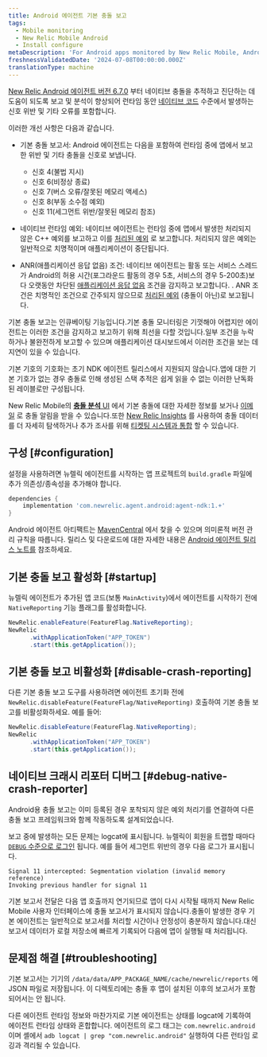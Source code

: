 ```yaml
---
title: Android 에이전트 기본 충돌 보고
tags:
  - Mobile monitoring
  - New Relic Mobile Android
  - Install configure
metaDescription: 'For Android apps monitored by New Relic Mobile, Android native crash, exception and ANR conditions are reported.'
freshnessValidatedDate: '2024-07-08T00:00:00.000Z'
translationType: machine
---
```


[New Relic Android 에이전트 버전 6.7.0](https://docs.newrelic.com/docs/release-notes/mobile-release-notes/android-release-notes/android-670) 부터 네이티브 충돌을 추적하고 진단하는 데 도움이 되도록 보고 및 분석이 향상되어 런타임 동안 [네이티브 코드](https://developer.android.com/ndk/guides) 수준에서 발생하는 신호 위반 및 기타 오류를 포함합니다.

이러한 개선 사항은 다음과 같습니다.

* 기본 충돌 보고서: Android 에이전트는 다음을 포함하여 런타임 중에 앱에서 보고한 위반 및 기타 충돌을 신호로 보냅니다.

  * 신호 4(불법 지시)
  * 신호 6(비정상 종료)
  * 신호 7(버스 오류/잘못된 메모리 액세스)
  * 신호 8(부동 소수점 예외)
  * 신호 11(세그먼트 위반/잘못된 메모리 참조)

* 네이티브 런타임 예외: 네이티브 에이전트는 런타임 중에 앱에서 발생한 처리되지 않은 C++ 예외를 보고하고 이를 [처리된 예외](/docs/mobile-monitoring/mobile-monitoring-ui/crashes/introduction-mobile-handled-exceptions/) 로 보고합니다. 처리되지 않은 예외는 일반적으로 치명적이며 애플리케이션이 중단됩니다.

* ANR(애플리케이션 응답 없음) 조건: 네이티브 에이전트는 활동 또는 서비스 스레드가 Android의 허용 시간(포그라운드 활동의 경우 5초, 서비스의 경우 5-200초)보다 오랫동안 차단된 [애플리케이션 응답 없음](https://developer.android.com/topic/performance/vitals/anr) 조건을 감지하고 보고합니다. . ANR 조건은 치명적인 조건으로 간주되지 않으므로 [처리된 예외](/docs/mobile-monitoring/mobile-monitoring-ui/crashes/introduction-mobile-handled-exceptions/) (충돌이 아닌)로 보고됩니다.

<Callout variant="important">
  기본 충돌 보고는 인큐베이팅 기능입니다.기본 충돌 모니터링은 기껏해야 어렵지만 에이전트는 이러한 조건을 감지하고 보고하기 위해 최선을 다할 것입니다.일부 조건을 누락하거나 불완전하게 보고할 수 있으며 애플리케이션 대시보드에서 이러한 조건을 보는 데 지연이 있을 수 있습니다.

  기본 기호의 기호화는 초기 NDK 에이전트 릴리스에서 지원되지 않습니다.앱에 대한 기본 기호가 없는 경우 충돌로 인해 생성된 스택 추적은 쉽게 읽을 수 없는 이러한 난독화된 레이블로만 구성됩니다.
</Callout>

New Relic Mobile의 [**충돌 분석** UI](/docs/mobile-monitoring/mobile-monitoring-ui/crashes/crash-analysis-group-filter-your-crashes) 에서 기본 충돌에 대한 자세한 정보를 보거나 [이메일](/docs/mobile-monitoring/mobile-monitoring-ui/crashes/receive-crash-notifications-email) 로 충돌 알림을 받을 수 있습니다.또한 [New Relic Insights](/docs/mobile-monitoring/mobile-monitoring-ui/crashes/crash-analysis-group-filter-your-crashes#insights) 를 사용하여 충돌 데이터를 더 자세히 탐색하거나 추가 조사를 위해 [티켓팅 시스템과 통합](/docs/mobile-monitoring/mobile-monitoring-ui/crashes/file-tickets-mobile-app-crashes) 할 수 있습니다.

## 구성 [#configuration]

설정을 사용하려면 뉴렐릭 에이전트를 시작하는 앱 프로젝트의 `build.gradle` 파일에 추가 의존성/종속성을 추가해야 합니다.

```groovy
dependencies {
    implementation 'com.newrelic.agent.android:agent-ndk:1.+'
}
```

Android 에이전트 아티팩트는 [MavenCentral](https://search.maven.org/search?q=g:com.newrelic.agent.android%20AND%20a:agent-ndk) 에서 찾을 수 있으며 의미론적 버전 관리 규칙을 따릅니다. 릴리스 및 다운로드에 대한 자세한 내용은 [Android 에이전트 릴리스 노트를](/docs/release-notes/mobile-release-notes/android-release-notes/) 참조하세요.

## 기본 충돌 보고 활성화 [#startup]

뉴렐릭 에이전트가 추가된 앱 코드(보통 `MainActivity`)에서 에이전트를 시작하기 전에 `NativeReporting` 기능 플래그를 활성화합니다.

```java
NewRelic.enableFeature(FeatureFlag.NativeReporting);
NewRelic
      .withApplicationToken("APP_TOKEN")
      .start(this.getApplication());
```

## 기본 충돌 보고 비활성화 [#disable-crash-reporting]

다른 기본 충돌 보고 도구를 사용하려면 에이전트 초기화 전에 `NewRelic.disableFeature(FeatureFlag/NativeReporting)` 호출하여 기본 충돌 보고를 비활성화하세요. 예를 들어:

```java
NewRelic.disableFeature(FeatureFlag.NativeReporting);
NewRelic
      .withApplicationToken("APP_TOKEN")
      .start(this.getApplication());
```

## 네이티브 크래시 리포터 디버그 [#debug-native-crash-reporter]

Android용 충돌 보고는 이미 등록된 경우 포착되지 않은 예외 처리기를 연결하여 다른 충돌 보고 프레임워크와 함께 작동하도록 설계되었습니다.

보고 중에 발생하는 모든 문제는 logcat에 표시됩니다. 뉴렐릭이 회원을 트랩할 때마다 [`DEBUG` 수준으로 로그인](/docs/mobile-monitoring/new-relic-mobile-android/api-guides/android-agent-configuration-feature-flags#logging) 됩니다. 예를 들어 세그먼트 위반의 경우 다음 로그가 표시됩니다.

```
Signal 11 intercepted: Segmentation violation (invalid memory reference)
Invoking previous handler for signal 11
```

기본 보고서 전달은 다음 앱 호출까지 연기되므로 앱이 다시 시작될 때까지 New Relic Mobile 사용자 인터페이스에 충돌 보고서가 표시되지 않습니다.충돌이 발생한 경우 기본 에이전트는 일반적으로 보고서를 처리할 시간이나 안정성이 충분하지 않습니다.대신 보고서 데이터가 로컬 저장소에 빠르게 기록되어 다음에 앱이 실행될 때 처리됩니다.

## 문제점 해결 [#troubleshooting]

기본 보고서는 기기의 `/data/data/APP_PACKAGE_NAME/cache/newrelic/reports` 에 JSON 파일로 저장됩니다. 이 디렉토리에는 충돌 후 앱이 설치된 이후의 보고서가 포함되어서는 안 됩니다.

다른 에이전트 런타임 정보와 마찬가지로 기본 에이전트는 상태를 logcat에 기록하여 에이전트 런타임 상태와 혼합합니다. 에이전트의 로그 태그는 `com.newrelic.android` 이며 셸에서 `adb logcat | grep "com.newrelic.android"` 실행하여 다른 런타임 로깅과 격리될 수 있습니다.
